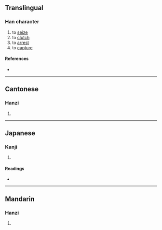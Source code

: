 {{character info/new}}
==Translingual==

===Han character===
{{Han char|rn=64|rad=手|as=08|sn=11|four=|canj=QC,XQC|ids=⿰扌金}}

# to [[seize]]
# to [[clutch]]
# to [[arrest]]
# to [[capture]]

====References====
* {{Han ref|kx=0434.270|dkj=12183|dj=0784.080|hdz=31900.050|uh=6366|ud=25446}}

----

==Cantonese==

===Hanzi===
{{yue-hanzi|jyut=[[kam4]]|y=kam4}}

# {{rfdef|yue|sort=手08}}

----

==Japanese==

===Kanji===
{{ja-kanji|grade=|rs=手08}}

# {{rfdef|ja|sort=手08}}

====Readings====
* {{ja-readings|on=[[きん]] (kin), [[ごん]] (gon)|kun=[[かたくとる]] (katakutoru)}}

----

==Mandarin==

===Hanzi===
{{cmn-hanzi|pin=[[qín]] ([[qin2]])|wg=ch'in<sup>2</sup>}}

# {{rfdef|cmn|sort=手08}}